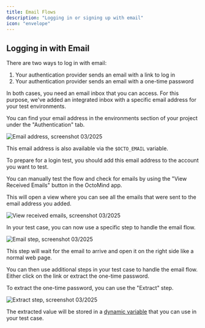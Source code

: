 ```yaml
---
title: Email Flows
description: "Logging in or signing up with email"
icon: "envelope"
---
```


## Logging in with Email

There are two ways to log in with email:

1. Your authentication provider sends an email with a link to log in
2. Your authentication provider sends an email with a one-time password

In both cases, you need an email inbox that you can access. For this purpose, we've added an integrated inbox with a specific email address for your test environments.

You can find your email address in the environments section of your project under the "Authentication" tab.

<Frame caption="Screenshot 03/2025: OctoMind environment, email address">
  <img
    src="/images/advanced/email-address.png"
    alt="Email address, screenshot 03/2025"
  />
</Frame>

This email address is also available via the `$OCTO_EMAIL` variable.

To prepare for a login test, you should add this email address to the account you want to test.

You can manually test the flow and check for emails by using the "View Received Emails" button in the OctoMind app.

This will open a view where you can see all the emails that were sent to the email address you added.

<Frame caption="Screenshot 03/2025: OctoMind view received emails">
  <img
    src="/images/advanced/view-received-emails.png"
    alt="View received emails, screenshot 03/2025"
  />
</Frame>

In your test case, you can now use a specific step to handle the email flow.

<Frame caption="Screenshot 03/2025: OctoMind email step">
  <img
    src="/images/advanced/email-step.png"
    alt="Email step, screenshot 03/2025"
  />
</Frame>

This step will wait for the email to arrive and open it on the right side like a normal web page.

You can then use additional steps in your test case to handle the email flow. Either click on the link or extract the one-time password.

To extract the one-time password, you can use the "Extract" step.

<Frame caption="Screenshot 03/2025: OctoMind extract step">
  <img
    src="/images/advanced/extract-step2.png"
    alt="Extract step, screenshot 03/2025"
  />
</Frame>

The extracted value will be stored in a [dynamic variable](/advanced/variables#dynamic-variables) that you can use in your test case.
